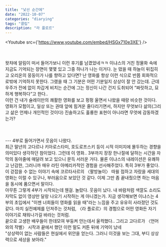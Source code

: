 ```yaml
---
title: "낯선 순간에"
date: "2022-10-07"
categories: "diarying"
tags: "클립"
description: "라 플로르"
---
```


<Youtube src={'https://www.youtube.com/embed/HSGx710e3XE'} />

<br/>
<br/>
왓챠에 알림이 떠서 들어가보니 이런 후기를 남겼었네ㅋㅋ 이냐스의 거친 정물화 속에 지금도 기억되는 장면이 몇몇 있고 그중 하나가 나는 이거다. 눈 떴을 때 하늘이 뒤집히고 오리온의 뭉둥이가 나를 향하고 있다면? 난 영화를 항상 이런 식으로 반쯤 회화적으로밖에 기억하지 못한다. 그랬을 때 그 기분은 어떤 기분일지 상상이 잘 안 갔는데. 근데 우주가 전에 없이 차갑게 비치는 순간에 그는 정신이 나간 건지 도취되어 <q>짜릿하고, 묘하게 행복하다</q>고 한다.. 
<br/>
이런 건 내가 슐레이만의 쾌활한 영화를 보고 펑펑 울면서 나왔을 때랑 비슷한 것이다. 영화가 모험이고, 일상 또는 권태 앞에 힘겨운 줄다리기면서, 하지만 무엇보다 삶의(그리고 삶은 언제나 개인적인 것이다) 진솔하고도 훌륭한 표현이 아니라면 무엇에 감동하겠는가? 
<br/>
<br/>
<br/>
<br/>
---
4부로 들어가면서 웃음이 나왔다.  
<br/>
최근 말년의 고다르나 키아로스타미, 호도로프스키 등이 시적 이미지에 몰두하는 경향을 의미있다 생각하던 참이었다. 그런데 이 영화.. 3부까지 장장 한나절에 달하는 시간을 자막의 동아줄에 매달려 보고 있으니 문득 서러운 거다.  
물론 이냐스의 내레이션은 유쾌하고 난감한, 그러니까 매우 라틴 아메리카적인 경험을 선사해주었다. 특히 3부가 좋았다. 이 걷잡을 수 없는 이야기 속에 코르타사르의 〈팔방놀이〉 따윌 접하고 자랐을 세대의 영화는 이럴 수 있구나, 부러움으로 보았던 것 같다.  
이제 그만 좀 끝내줬으면 하는 마음을 동시에 품으면서 말이다.  
  <br/>
아무튼 그렇게 4부가 시작되는데 웬걸. 놀랐다. 웃음이 났다. 내 바람처럼 색깔도 소리도 자막도 없이 영상만 달랑 나오기 시작하는 게 아니겠는가. 지금 생각해보면 이냐스는 4부의 초입에서 "이젠 너희들이 영화를 읽을 때"라는 느낌을 주고 유유히 사라졌던 것도 같다. 마치 실전예제를 던져주는 것처럼, 〈라 플로르〉의 경험으로 어떤 영화든 자기 이야기로 채워나가길 바라는 것처럼.
  <br/>
끝으로 고생한 배우들이 한데모여 부둥켜 안는데서 울컥했다.. 그리고 고다르가 〈언어와의 작별〉 시작과 끝에서 했던 이런 말도 커튼 뒤에 기억이 났네
  <br/>
"상상력이 없는 사람들은 현실에서 위안을 얻는다. 그러니 이것을 보는 그대, 부디 상상력으로 세상을 보아라."